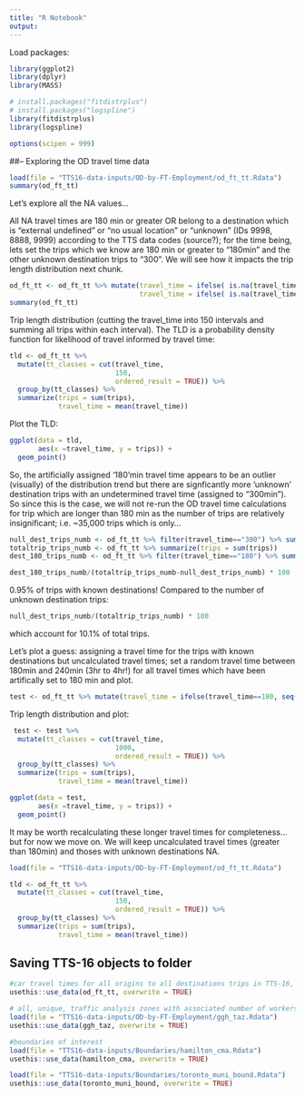 ```yaml
---
title: "R Notebook"
output:
---
```


Load packages:
```r
library(ggplot2)
library(dplyr)
library(MASS)

# install.packages("fitdistrplus")
# install.packages("logspline")
library(fitdistrplus)
library(logspline)

options(scipen = 999)
```

##-- Exploring the OD travel time data

```r
load(file = "TTS16-data-inputs/OD-by-FT-Employment/od_ft_tt.Rdata")
summary(od_ft_tt)
```
Let's explore all the NA values...


All NA travel times are 180 min or greater OR belong to a destination which is "external undefined" or "no usual location" or "unknown" (IDs 9998, 8888, 9999) according to the TTS data codes (source?); for the time being, lets set the trips which we know are 180 min or greater to "180min" and the other unknown destination trips to "300". We will see how it impacts the trip length distribution next chunk.
```r
od_ft_tt <- od_ft_tt %>% mutate(travel_time = ifelse( is.na(travel_time) & Destination != "9998" & Destination != "8888" & Destination != "9999", 180, travel_time),
                                travel_time = ifelse( is.na(travel_time) & (Destination == "9998" | Destination == "8888" | Destination == "9999"), 300, travel_time))
summary(od_ft_tt)
```
 
Trip length distribution (cutting the travel_time into 150 intervals and summing all trips within each interval). The TLD is a probability density function for likelihood of travel informed by travel time:
```r
tld <- od_ft_tt %>%
  mutate(tt_classes = cut(travel_time, 
                          150,
                          ordered_result = TRUE)) %>%
  group_by(tt_classes) %>%
  summarize(trips = sum(trips),
            travel_time = mean(travel_time))
```

Plot the TLD:
```r
ggplot(data = tld, 
       aes(x =travel_time, y = trips)) +
  geom_point()
```
So, the artificially assigned '180'min travel time appears to be an outlier (visually) of the distribution trend but there are signficantly more 'unknown' destination trips with an undetermined travel time (assigned to "300min"). So since this is the case, we will not re-run the OD travel time calculations for trip which are longer than 180 min as the number of trips are relatively insignificant; i.e. ~35,000 trips which is only...

```r
null_dest_trips_numb <- od_ft_tt %>% filter(travel_time=="300") %>% summarize(trips = sum(trips))
totaltrip_trips_numb <- od_ft_tt %>% summarize(trips = sum(trips))
dest_180_trips_numb <- od_ft_tt %>% filter(travel_time=="180") %>% summarize(trips = sum(trips))

dest_180_trips_numb/(totaltrip_trips_numb-null_dest_trips_numb) * 100
```

0.95% of trips with known destinations! Compared to the number of unknown destination trips:
```r
null_dest_trips_numb/(totaltrip_trips_numb) * 100
```
which account for 10.1% of total trips. 

Let's plot a guess: assigning a travel time for the trips with known destinations but uncalculated travel times; set a random travel time between 180min and 240min (3hr to 4hr!) for all travel times which have been artifically set to 180 min and plot.
```r
test <- od_ft_tt %>% mutate(travel_time = ifelse(travel_time==180, seq(from = 180, to = 240), travel_time))
```

Trip length distribution and plot:
```r
 test <- test %>%
  mutate(tt_classes = cut(travel_time, 
                          1000,
                          ordered_result = TRUE)) %>%
  group_by(tt_classes) %>%
  summarize(trips = sum(trips),
            travel_time = mean(travel_time))

ggplot(data = test, 
       aes(x =travel_time, y = trips)) +
  geom_point()

```

It may be worth recalculating these longer travel times for completeness... but for now we move on. We will keep uncalculated travel times (greater than 180min) and thoses with unknown destinations NA. 

```r
load(file = "TTS16-data-inputs/OD-by-FT-Employment/od_ft_tt.Rdata")

tld <- od_ft_tt %>%
  mutate(tt_classes = cut(travel_time, 
                          150,
                          ordered_result = TRUE)) %>%
  group_by(tt_classes) %>%
  summarize(trips = sum(trips),
            travel_time = mean(travel_time))
```


## Saving TTS-16 objects to folder
```r
#car travel times for all origins to all destinations trips in TTS-16, number of associated trips, and the travel time.
usethis::use_data(od_ft_tt, overwrite = TRUE)

# all, unique, traffic analysis zones with associated number of workers and jobs per zone
load(file = "TTS16-data-inputs/OD-by-FT-Employment/ggh_taz.Rdata")
usethis::use_data(ggh_taz, overwrite = TRUE)
```
```r
#boundaries of interest
load(file = "TTS16-data-inputs/Boundaries/hamilton_cma.Rdata")
usethis::use_data(hamilton_cma, overwrite = TRUE)

load(file = "TTS16-data-inputs/Boundaries/toronto_muni_bound.Rdata")
usethis::use_data(toronto_muni_bound, overwrite = TRUE)
```


